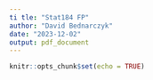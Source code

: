 ```yaml
---
ti tle: "Stat184 FP"
author: "David Bednarczyk"
date: "2023-12-02"
output: pdf_document
---
```


```r
knitr::opts_chunk$set(echo = TRUE)
```

